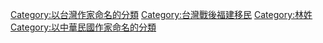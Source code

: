 {{Catnav|頁面分類|總類|各種主題的頁面分類|依人名分類|依作家姓名分類}}
{{Catmore}}
{{Commons|Lin Yutang}}
[[Category:以台灣作家命名的分類|Category:以台灣作家命名的分類]]
[[Category:台灣戰後福建移民|Category:台灣戰後福建移民]]
[[Category:林姓|Category:林姓]]
[[Category:以中華民國作家命名的分類|Category:以中華民國作家命名的分類]]